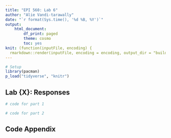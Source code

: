 ```yaml
---
title: "EPI 560: Lab 6"
author: "Alie Vandi-tarawally"
date: "`r format(Sys.time(), '%d %B, %Y')`"
output: 
    html_document:
        df_print: paged
        theme: cosmo
        toc: yes
knit: (function(inputFile, encoding) {
  rmarkdown::render(inputFile, encoding = encoding, output_dir = "build") })
---
```


```r
# Setup
library(pacman)
p_load("tidyverse", "knitr")
```

## Lab {X}: Responses  
```r
# code for part 1
```

```r
# code for part 2
```


\pagebreak  

## Code Appendix  
 
```r
```
